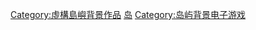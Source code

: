 
[[Category:虛構島嶼背景作品|Category:虛構島嶼背景作品]]
[[Category:虚构背景电子游戏|岛]]
[[Category:岛屿背景电子游戏|Category:岛屿背景电子游戏]]